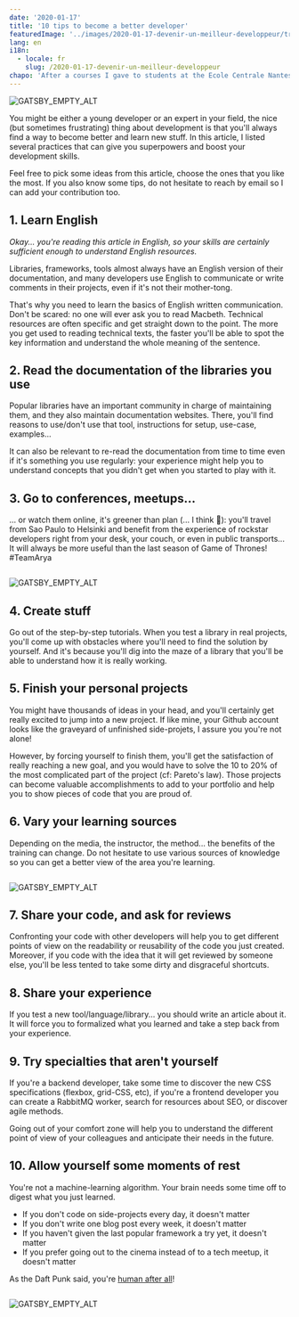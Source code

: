 ```yaml
---
date: '2020-01-17'
title: '10 tips to become a better developer'
featuredImage: '../images/2020-01-17-devenir-un-meilleur-developpeur/train-jedi.png'
lang: en
i18n:
  - locale: fr
    slug: /2020-01-17-devenir-un-meilleur-developpeur
chapo: 'After a courses I gave to students at the Ecole Centrale Nantes, we chatted about strategies on to adopt as a junior developer to develop skills'
---
```


<Image align="right">

![GATSBY_EMPTY_ALT](../images/2020-01-17-devenir-un-meilleur-developpeur/train-jedi.png)

</Image>

You might be either a young developer or an expert in your field, the nice (but sometimes frustrating) thing about development is that you'll always find a way to become better and learn new stuff. In this article, I listed several practices that can give you superpowers and boost your development skills.

Feel free to pick some ideas from this article, choose the ones that you like the most. If you also know some tips, do not hesitate to reach by email so I can add your contribution too.


## 1. Learn English

*Okay... you're reading this article in English, so your skills are certainly sufficient enough to understand English resources.*

Libraries, frameworks, tools almost always have an English version of their documentation, and many developers use English to communicate or write comments in their projects, even if it's not their mother-tong. 

That's why you need to learn the basics of English written communication. Don't be scared: no one will ever ask you to read Macbeth. Technical resources are often specific and get straight down to the point. The more you get used to reading technical texts, the faster you'll be able to spot the key information and understand the whole meaning of the sentence.

## 2. Read the documentation of the libraries you use

Popular libraries have an important community in charge of maintaining them, and they also maintain documentation websites. There, you'll find reasons to use/don't use that tool, instructions for setup, use-case, examples...

It can also be relevant to re-read the documentation from time to time even if it's something you use regularly: your experience might help you to understand concepts that you didn't get when you started to play with it.

## 3. Go to conferences, meetups...
... or watch them online, it's greener than plan (... I think 🤔): you'll travel from Sao Paulo to Helsinki and benefit from the experience of rockstar developers right from your desk, your couch, or even in public transports... It will always be more useful than the last season of Game of Thrones! #TeamArya

<Image>

![GATSBY_EMPTY_ALT](../images/2020-01-17-devenir-un-meilleur-developpeur/hologram.jpg)

</Image>

## 4. Create stuff
Go out of the step-by-step tutorials. When you test a library in real projects, you'll come up with obstacles where you'll need to find the solution by yourself. And it's because you'll dig into the maze of a library that you'll be able to understand how it is really working.

## 5. Finish your personal projects
You might have thousands of ideas in your head, and you'll certainly get really excited to jump into a new project. If like mine, your Github account looks like the graveyard of unfinished side-projets, I assure you you're not alone!

However, by forcing yourself to finish them, you'll get the satisfaction of really reaching a new goal, and you would have to solve the 10 to 20% of the most complicated part of the project (cf: Pareto's law). Those projects can become valuable accomplishments to add to your portfolio and help you to show pieces of code that you are proud of.

## 6. Vary your learning sources
Depending on the media, the instructor, the method... the benefits of the training can change. Do not hesitate to use various sources of knowledge so you can get a better view of the area you're learning.

<Image>

![GATSBY_EMPTY_ALT](../images/2020-01-17-devenir-un-meilleur-developpeur/luke.jpeg)

</Image>


## 7. Share your code, and ask for reviews

Confronting your code with other developers will help you to get different points of view on the readability or reusability of the code you just created. Moreover, if you code with the idea that it will get reviewed by someone else, you'll be less tented to take some dirty and disgraceful shortcuts.

## 8. Share your experience 

If you test a new tool/language/library... you should write an article about it. It will force you to formalized what you learned and take a step back from your experience.

## 9. Try specialties that aren't yourself

If you're a backend developer, take some time to discover the new CSS specifications (flexbox, grid-CSS, etc), if you're a frontend developer you can create a RabbitMQ worker, search for resources about SEO, or discover agile methods.

Going out of your comfort zone will help you to understand the different point of view of your colleagues and anticipate their needs in the future.

## 10. Allow yourself some moments of rest

You're not a machine-learning algorithm. Your brain needs some time off to digest what you just learned.

- If you don't code on side-projects every day, it doesn't matter
- If you don't write one blog post every week, it doesn't matter
- If you haven't given the last popular framework a try yet, it doesn't matter
- If you prefer going out to the cinema instead of to a tech meetup, it doesn't matter

As the Daft Punk said, you're [human after all](https://www.youtube.com/watch?v=PXYeARRyDWk)!

<Image>

![GATSBY_EMPTY_ALT](../images/2020-01-17-devenir-un-meilleur-developpeur/leia.jpeg)

</Image>
